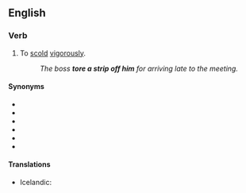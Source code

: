 ==English==

===Verb===
{{head|en|verb|head=[[tear]] [[a]] [[strip]] [[off]] [[someone]]}}

# {{lb|en|idiomatic|Canada}} To [[scold]] [[vigorous]]ly.
#: ''The boss '''tore a strip off him''' for arriving late to the meeting.''

====Synonyms====
* {{l|en|excoriate}}
* {{l|en|dressing-down|give someone a dressing down}}
* {{l|en|haul someone over the coals}}
* {{l|en|telling off|give someone a telling off}}
* {{l|en|read someone the riot act}}
* {{l|en|tell off|tell someone off}}

====Translations====
{{trans-top|to scold}}
* Icelandic: {{t|is|úthúða}}
{{trans-mid}}
{{trans-bottom}}